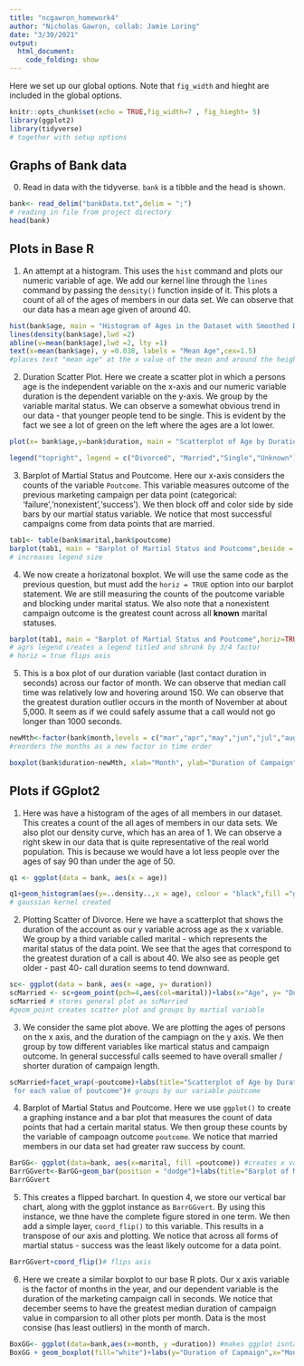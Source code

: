 ---
title: "ncgawron_homework4"
author: "Nicholas Gawron, collab: Jamie Loring"
date: "3/30/2021"
output: 
  html_document:
    code_folding: show
---

Here we set up our global options. Note that `fig_width` and hieght are included in the global options.
```{r setup, include=FALSE}
knitr::opts_chunk$set(echo = TRUE,fig_width=7 , fig_hieght= 5)
library(ggplot2)
library(tidyverse)
# together with setup options
```



## Graphs of Bank data

0. Read in data with the tidyverse. `bank` is a tibble and the head is shown. 
```{r  echo = FALSE}
bank<- read_delim("bankData.txt",delim = ";")
# reading in file from project directory
head(bank)
```

## Plots in Base R

1. An attempt at a histogram.  This uses the `hist` command and plots our numeric variable of age. We add our kernel line through the `lines` command by passing the `density()` function inside of it. This plots a count of all of the ages of members in our data set. We can observe that our data has a mean age given of around 40.

```{r}
hist(bank$age, main = "Histogram of Ages in the Dataset with Smoothed Den", xlab = "Age", , col = "green",freq = FALSE)
lines(density(bank$age),lwd =2)
abline(v=mean(bank$age),lwd =2, lty =1)
text(x=mean(bank$age), y =0.038, labels = "Mean Age",cex=1.5)
#places text "mean age" at the x value of the mean and around the height of 0.04
```


2. Duration Scatter Plot. Here we create a scatter plot in which a persons age is the independent variable on the x-axis and our numeric variable duration is the dependent variable on the y-axis. We group by the variable marital status.  We can observe a somewhat obvious trend in our data - that younger people tend to be single. This is evident by the fact we see a lot of green on the left where the ages are a lot lower. 
```{r}

plot(x= bank$age,y=bank$duration, main = "Scatterplot of Age by Duration", pch = 3,xlab = "Age", ylab="Duration", col= c("black","red","green","blue")[as.factor(bank$marital)]) # groups color by a factor of marital, as .factor makes marriage a factor variable

legend("topright", legend = c("Divorced", "Married","Single","Unknown"), pch = 3,col = c("black","red","green","blue"))
```

3. Barplot of Martial Status and Poutcome. Here our x-axis considers the counts of the variable `Poutcome`. This variable measures  outcome of the previous marketing campaign per data point (categorical: 'failure','nonexistent','success'). We then block off and color side by side bars by our martial status variable. We notice that most successful campaigns come from data points that are married. 

```{r}
tab1<- table(bank$marital,bank$poutcome)
barplot(tab1, main = "Barplot of Martial Status and Poutcome",beside = TRUE,legend =TRUE, args.legend = list(title = "Marital Status", cex = 1.4))
# increases legend size
```


4. We now create a horizatonal boxplot. We will use the same code as the previous question, but must add the `horiz = TRUE` option into our barplot statement. We are still measuring the counts of the poutcome variable and blocking under marital status. We also note that a nonexistent campaign outcome is the greatest count across all **known** marital statuses.

```{r}
barplot(tab1, main = "Barplot of Martial Status and Poutcome",horiz=TRUE, legend =TRUE, args.legend = list(title = "Marital Status", cex = .75))
# agrs legend creates a legend titled and shrunk by 3/4 factor
# horiz = true flips axis 
```

5. This is a box plot of our duration variable (last contact duration in seconds) across our factor of month. We can observe that median call time was relatively low and hovering around 150. We can observe that the greatest duration outlier occurs in the month of November at about 5,000. It seem as if we could safely assume that a call would not go longer than 1000 seconds.
```{r}
newMth<-factor(bank$month,levels = c("mar","apr","may","jun","jul","aug","sep","oct","nov","dec"))
#reorders the months as a new factor in time order

boxplot(bank$duration~newMth, xlab="Month", ylab="Duration of Campaign" )
```


## Plots if GGplot2 

1. Here was have a histogram of the ages of all members in our dataset. This creates a count of the all ages of members in our data sets. We also plot our density curve, which has an area of 1. We can observe a right skew in our data that is quite representative of the real world population. This is because we would have a lot less people over the ages of say 90 than under the age of 50.  
```{r}
q1 <- ggplot(data = bank, aes(x = age))

q1+geom_histogram(aes(y=..density..,x = age), colour = "black",fill ="green", size = 1, binwidth = 2.5)+geom_density(aes(x=age),kernel = "gaussian")+labs(x ="Age of Person", y="Density",title="Histogram of Ages in the Dataset with Smoothed Density")
# gaussian kernel created
```


2. Plotting Scatter of Divorce. Here we have a scatterplot that shows the duration of the account as our y variable across age as the x variable. We group by a third variable called marital - which represents the marital status of the data point. We see that the ages that correspond to the greatest duration of a call is about 40. We also see as people get older - past 40- call duration seems to tend downward. 
```{r}
sc<- ggplot(data = bank, aes(x =age, y= duration))
scMarried <- sc+geom_point(pch=4,aes(col=marital))+labs(x="Age", y= "Duration",title="Scatterplot of Age by Duration")
scMarried # stores general plot as scMarried
#geom_point creates scatter plot and groups by martial variable
```


3. We consider the same plot above. We are plotting the ages of persons on the  x axis, and the duration of the campiagn on the y axis. We then group by tow different variables like martical status and campaign outcome. In general successful calls seemed to have overall smaller / shorter duration of campaign length.  
```{r}
scMarried+facet_wrap(~poutcome)+labs(title="Scatterplot of Age by Duration \n
 for each value of poutcome")# groups by our variable poutcome
```

4. Barplot of Martial Status and Poutcome. Here we use `ggplot()` to create a graphing instance and a bar plot that measures the count of data points that had a certain marital status. We then group these counts by the variable of campoagn outcome `poutcome`. We notice that married members in our data set had greater raw success by count.

```{r}
BarGG<- ggplot(data=bank, aes(x=marital, fill =poutcome)) #creates x variable 
BarrGGvert<-BarGG+geom_bar(position = "dodge")+labs(title="Barplot of Martial Status and Poutcome")
BarrGGvert
```

5. This creates a flipped barchart. In question 4, we store our vertical bar chart, along with the ggplot instance as `BarrGGvert`. By using this instance, we thne have the complete figure stored in one term. We then add a simple layer, `coord_flip()` to this variable. This results in a transpose of our axis and plotting. We notice that across all forms of martial status - success was the least likely outcome for a data point.

```{r}
BarrGGvert+coord_flip()# flips axis
```

6. Here we create a similar boxplot to our base R plots. Our x axis variable is the factor of months in the year, and our dependent variable is the duration of the marketing campaign call in seconds. We notice that december seems to have the greatest median duration of campaign value in comparsion to all other plots per month. Data is the most consise (has least outliers) in the month of march.
```{r}
BoxGG<- ggplot(data=bank,aes(x=month, y =duration)) #makes ggplot isntance
BoxGG + geom_boxplot(fill="white")+labs(y="Duration of Capmaign",x="Month") # labels
```


